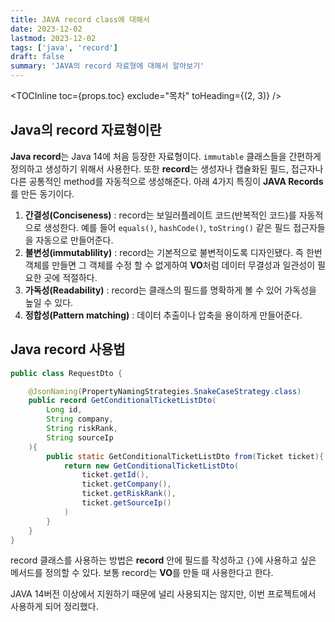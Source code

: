 ```yaml
---
title: JAVA record class에 대해서
date: 2023-12-02
lastmod: 2023-12-02
tags: ['java', 'record']
draft: false
summary: 'JAVA의 record 자료형에 대해서 알아보기'
---
```


<TOCInline toc={props.toc} exclude="목차" toHeading={(2, 3)} />

## Java의 record 자료형이란

**Java record**는 Java 14에 처음 등장한 자료형이다. `immutable` 클래스들을 간편하게 정의하고 생성하기 위해서 사용한다.
또한 **record**는 생성자나 캡슐화된 필드, 접근자나 다른 공통적인 method를 자동적으로 생성해준다.
아래 4가지 특징이 **JAVA Records**를 만든 동기이다.

1. **간결성(Conciseness)** : record는 보일러플레이트 코드(반복적인 코드)를 자동적으로 생성한다. 예를 들어 `equals()`, `hashCode()`, `toString()` 같은 필드 접근자들을 자동으로 만들어준다.
2. **불변성(immutablility)** : record는 기본적으로 불변적이도록 디자인됐다. 즉 한번 객체를 만들면 그 객체를 수정 할 수 없게하여 **VO**처럼 데이터 무결성과 일관성이 필요한 곳에 적절하다.
3. **가독성(Readability)** : record는 클래스의 필드를 명확하게 볼 수 있어 가독성을 높일 수 있다.
4. **정합성(Pattern matching)** : 데이터 추출이나 압축을 용이하게 만들어준다.

## Java record 사용법

```java:RequestDto.java
public class RequestDto {

    @JsonNaming(PropertyNamingStrategies.SnakeCaseStrategy.class)
    public record GetConditionalTicketListDto(
        Long id,
        String company,
        String riskRank,
        String sourceIp
    ){
        public static GetConditionalTicketListDto from(Ticket ticket){
            return new GetConditionalTicketListDto(
                ticket.getId(),
                ticket.getCompany(),
                ticket.getRiskRank(),
                ticket.getSourceIp()
            )
        }
    }
}
```

record 클래스를 사용하는 방법은 **record** 안에 필드를 작성하고 `{}`에 사용하고 싶은 메서드를 정의할 수 있다.
보통 record는 **VO**를 만들 때 사용한다고 한다.

JAVA 14버전 이상에서 지원하기 때문에 널리 사용되지는 않지만, 이번 프로젝트에서 사용하게 되어 정리했다.
